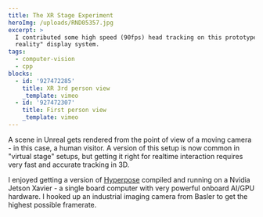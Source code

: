 ```yaml
---
title: The XR Stage Experiment
heroImg: /uploads/RND05357.jpg
excerpt: >
  I contributed some high speed (90fps) head tracking on this prototype "mixed
  reality" display system.
tags:
  - computer-vision
  - cpp
blocks:
  - id: '927472285'
    title: XR 3rd person view
    _template: vimeo
  - id: '927472307'
    title: First person view
    _template: vimeo
---
```


A scene in Unreal gets rendered from the point of view of a moving camera - in this case, a human visitor. A version of this setup is now common in "virtual stage" setups, but getting it right for realtime interaction requires very fast and accurate tracking in 3D.

I enjoyed getting a version of [Hyperpose](https://github.com/tensorlayer/HyperPose) compiled and running on a Nvidia Jetson Xavier - a single board computer with very powerful onboard AI/GPU hardware. I hooked up an industrial imaging camera from Basler to get the highest possible framerate.
